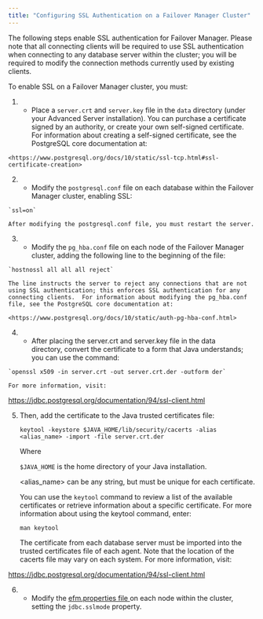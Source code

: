 ```yaml
---
title: "Configuring SSL Authentication on a Failover Manager Cluster"
---
```


<div id="configuring_ssl_authentication" class="registered_link"></div>


The following steps enable SSL authentication for Failover Manager. Please note that all connecting clients will be required to use SSL authentication when connecting to any database server within the cluster; you will be required to modify the connection methods currently used by existing clients.

To enable SSL on a Failover Manager cluster, you must:

1.    - Place a `server.crt` and `server.key` file in the `data` directory (under  
        your Advanced Server installation). You can purchase a certificate signed by an authority, or create your own self-signed certificate. For information about creating a self-signed certificate, see the PostgreSQL core documentation at:
    
    <https://www.postgresql.org/docs/10/static/ssl-tcp.html#ssl-certificate-creation>

2.    - Modify the `postgresql.conf` file on each database within the Failover  
        Manager cluster, enabling SSL:
    
    `ssl=on`
    
    After modifying the postgresql.conf file, you must restart the server.

3.    - Modify the `pg_hba.conf` file on each node of the Failover Manager  
        cluster, adding the following line to the beginning of the file:
    
    `hostnossl all all all reject`
    
    The line instructs the server to reject any connections that are not using SSL authentication; this enforces SSL authentication for any connecting clients.  For information about modifying the pg_hba.conf file, see the PostgreSQL core documentation at:
    
    <https://www.postgresql.org/docs/10/static/auth-pg-hba-conf.html>

4.    - After placing the server.crt and server.key file in the data  
        directory, convert the certificate to a form that Java understands; you can use the command:
    
    `openssl x509 -in server.crt -out server.crt.der -outform der`
    
    For more information, visit:

<https://jdbc.postgresql.org/documentation/94/ssl-client.html>

5.  Then, add the certificate to the Java trusted certificates file:
    
    `keytool -keystore $JAVA_HOME/lib/security/cacerts -alias <alias_name> -import -file server.crt.der`
    
    Where
    
    `$JAVA_HOME` is the home directory of your Java installation.
    
    \<alias_name\> can be any string, but must be unique for each certificate.
    
    You can use the `keytool` command to review a list of the available certificates or retrieve information about a specific certificate. For more information about using the keytool command, enter:
    
    `man keytool`
    
    The certificate from each database server must be imported into the trusted certificates file of each agent. Note that the location of the cacerts file may vary on each system. For more information, visit:

<https://jdbc.postgresql.org/documentation/94/ssl-client.html>

6.    - Modify the [efm.properties file ](04_configuring_efm/01_cluster_properties/index#jdbc.sslmode) on each node within the cluster,  
        setting the `jdbc.sslmode` property.
